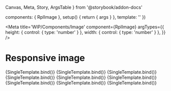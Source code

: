   Canvas,
  Meta,
  Story,
  ArgsTable
} from '@storybook/addon-docs'

  components: { RplImage },
  setup() {
    return { args }
  },
  template: '<RplImage v-bind="args" />'
})

<Meta
  title='WIP/Components/Image'
  component={RplImage}
  argTypes={{
    height: {
      control: { type: 'number' }
    },
    width: {
      control: { type: 'number' }
    },
  }}
/>

# Responsive image

<ArgsTable of={RplImage} />

<Canvas>
  <Story
    name='Image'
    args={{
      src: 'https://via.placeholder.com/350x150'
    }}
    play={a11yStoryCheck}
  >
    {SingleTemplate.bind()}
  </Story>
  <Story
    name='Circle'
    args={{
      src: 'https://images.unsplash.com/photo-1584728889059-e980d06f7900?w=2340&q=80',
      height: 300,
      circle: true
    }}
    play={a11yStoryCheck}
  >
    {SingleTemplate.bind()}
  </Story>
  <Story
    name='Square'
    args={{
      src: 'https://images.unsplash.com/photo-1584728889059-e980d06f7900?w=2340&q=80',
      height: 300,
      aspect: '1'
    }}
    play={a11yStoryCheck}
  >
    {SingleTemplate.bind()}
  </Story>
  <Story
    name='4:3 Ratio'
    args={{
      src: 'https://images.unsplash.com/photo-1584728889059-e980d06f7900?w=2340&q=80',
      height: 300,
      aspect: '2'
    }}
    play={a11yStoryCheck}
  >
    {SingleTemplate.bind()}
  </Story>
  <Story
    name='4:3 Ratio'
    args={{
      src: 'https://images.unsplash.com/photo-1584728889059-e980d06f7900?w=2340&q=80',
      height: 300,
      aspect: '3'
    }}
    play={a11yStoryCheck}
  >
    {SingleTemplate.bind()}
  </Story>
  <Story
    name='19:9 Ratio'
    args={{
      src: 'https://images.unsplash.com/photo-1584728889059-e980d06f7900?w=2340&q=80',
      height: 300,
      aspect: '4'
    }}
    play={a11yStoryCheck}
  >
    {SingleTemplate.bind()}
  </Story>
  <Story
    name='3:1 Ratio'
    args={{
      src: 'https://images.unsplash.com/photo-1584728889059-e980d06f7900?w=2340&q=80',
      height: 300,
      aspect: '5'
    }}
    play={a11yStoryCheck}
  >
    {SingleTemplate.bind()}
  </Story>
  <Story
    name='Lazy loading'
    args={{
      src: 'https://images.unsplash.com/photo-1584728889059-e980d06f7900?w=2340&q=80',
      height: 300,
      aspect: '1',
      priority: 'low'
    }}
    play={a11yStoryCheck}
  >
    {SingleTemplate.bind()}
  </Story>
  <Story
    name='Responsive aspects'
    args={{
      src: 'https://images.unsplash.com/photo-1584728889059-e980d06f7900?w=2340&q=80',
      height: 300,
      aspect: {xs: 1, s: 2, m: 3, l: 4},
      priority: 'low'
    }}
    play={a11yStoryCheck}
  >
    {SingleTemplate.bind()}
  </Story>
</Canvas>
